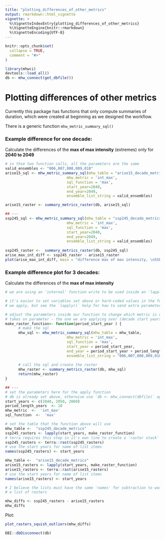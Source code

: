 ```yaml
---
title: "plotting_differences_of_other_metrics"
output: rmarkdown::html_vignette
vignette: >
  %\VignetteIndexEntry{plotting_differences_of_other_metrics}
  %\VignetteEngine{knitr::rmarkdown}
  %\VignetteEncoding{UTF-8}
---
```


```r
knitr::opts_chunk$set(
  collapse = TRUE,
  comment = "#>"
)
```

```r
library(mhwci)
devtools::load_all()
db <- mhw_connect(get_dbfile())

```

# Plotting differences of other metrics

Currently this package has functions that only compute summaries of duration, 
which were created at beginning as we designed the workflow. 

There is a generic function `mhw_metric_summary_sql()` 

### Example difference for one decade:

Calculate the differences of the **max of max intensity** (extremes) only for **2040 to 2049**

```r

# in thse two function calls, all the parameters are the same
valid_ensembles <- "006,007,008,009,010"
arise15_sql <- mhw_metric_summary_sql(mhw_table = "arise15_decade_metrics", 
                            mhw_metric = 'int_max', 
                            sql_function = 'max', 
                            start_year=2040, 
                            end_year=2049,
                            ensemble_list_string = valid_ensembles) 

arise15_raster <- summary_metrics_raster(db, arise15_sql)

## --- 
ssp245_sql <- mhw_metric_summary_sql(mhw_table = "ssp245_decade_metrics", 
                            mhw_metric = 'int_max', 
                            sql_function = 'max', 
                            start_year=2040, 
                            end_year=2049,
                            ensemble_list_string = valid_ensembles) 
  
ssp245_raster <-  summary_metrics_raster(db, ssp245_sql)
arise_max_int_diff <- ssp245_raster - arise15_raster
plot(arise_max_int_diff, main = "difference max of max intensity, \nSSP2 4.5 - ARISE 1.5, \n2040-2049")

```
### Example difference plot for 3 decades:

Calculate the differences of the **max of max intensity** 

```r

# we are using an 'internal' function write to be used inside an 'lapply()'  

# it's easier to set variables set above or hard-coded values in the function
# we apply, but see the `lapply()` help for how to send extra parameters

# adjust the parameters inside our function to change which metric is calculated
# takes on parameter - the one we are applying over (decade start years)
make_raster_function<- function(period_start_year ) {
      # make the sql                                
      mhw_sql <- mhw_metric_summary_sql(mhw_table = mhw_table, 
                            mhw_metric = 'int_max', 
                            sql_function = 'max', 
                            start_year = period_start_year, 
                            end_year = period_start_year + period_length_years - 1,
                            ensemble_list_string = "006,007,008,009,010") 
      
      # call the sql and create the raster
      mhw_raster <- summary_metrics_raster(db, mhw_sql)
      return(mhw_raster)
}

## --- 
# set the parameters here for the apply function
# db is already set above, otherwise use `db <- mhw_connect(dbfile)` again
start_years <- c(2040, 2050, 2060)
period_length_years  <- 10
mhw_metric  <-  'int_max' 
sql_function  <-  'max'

# set the table that the function above will use
mhw_table <-  "ssp245_decade_metrics"
ssp245_rasters <- lapply(start_years, make_raster_function)
# terra requires this step in it's own line to create a 'raster stack' of 'spat rasters'
ssp245_rasters <- terra::rast(ssp245_rasters)
# use the start years for name of list items 
names(ssp245_rasters) <- start_years

mhw_table <-  "arise15_decade_metrics"
arise15_rasters <- lapply(start_years, make_raster_function)
arise15_rasters <- terra::rast(arise15_rasters)
# use the start years for name of list items 
names(arise15_rasters) <- start_years

# I believe the lists must have the same 'names' for subtraction to work with
# a list of rasters

mhw_diffs <- ssp245_rasters - arise15_rasters
mhw_diffs


```

Plot: 

```r
plot_rasters_squish_outliers(mhw_diffs)
```


```r

DBI::dbDisconnect(db)
```
